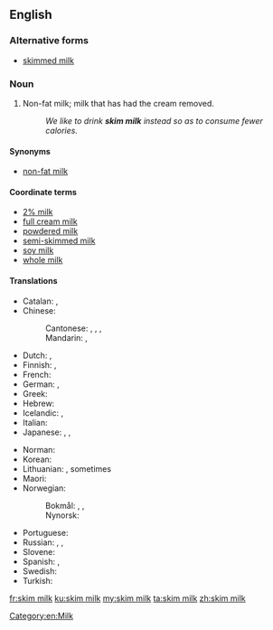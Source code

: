 {{also|skim-milk}}
==English==

===Alternative forms===
* [[skimmed milk]] {{qualifier|UK}}

===Noun===
{{en-noun|head=[[skim]] [[milk]]|-}}

# {{context|North America|Australia|lang=en}} Non-fat milk; milk that has had the cream removed.
#: ''We like to drink '''skim milk''' instead so as to consume fewer calories.''

====Synonyms====
* [[non-fat milk]]

====Coordinate terms====
* [[2% milk]]  <!--In US, it is usually called "2%" not "2% milk".  Is this true in UK also?-->
* [[full cream milk]]
* [[powdered milk]]
* [[semi-skimmed milk]]
* [[soy milk]]
* [[whole milk]]

====Translations====
{{trans-top|milk with removed cream}}
* Catalan: {{t|ca|llet desnatada|f}}, {{t|ca|llet descremada|f}}
* Chinese:
*: Cantonese: {{t|yue| 脫脂奶|sc=Hani}}, {{t|yue|脱脂奶 |tr=tyut3 zi1 naai5|sc=Hani}}, {{t|yue|脫脂牛奶|sc=Hani}}, {{t|yue|脱脂牛奶|tr=tyut3 zi1 ngau4 naai5|sc=Hani}}
*: Mandarin: {{t|cmn|脫脂牛奶|sc=Hani}}, {{t|cmn|脱脂牛奶|tr=tuōzhī niúnǎi|sc=Hani}}
* Dutch: {{t|nl|afgeroomde melk|f}}, {{t|nl|magere melk|f}}
* Finnish: {{t|fi|[[rasvaton]] [[maito]]}}, {{t+|fi|kurri}}
* French: {{t+|fr|lait écrémé|m}}
* German: {{t|de|[[entrahmt]]e [[Milch]]|f}}, {{t+|de|Magermilch|f}}
* Greek: {{t|el|αποβουτυρωμένο γάλα|n}}
* Hebrew: {{t-needed|he}}
* Icelandic: {{t|is|undanrenna|f}}, {{t+|is|léttmjólk|f}}
* Italian: {{t|it|latte scremato|m}}
* Japanese: {{t|ja|脱脂粉乳|tr=だっしふんにゅう, dasshi funnyū|sc=Jpan}} {{qualifier|powdered}}, {{t|ja|スキムミルク|tr=sukimu miruku|sc=Jpan}}, {{t|ja|スキム・ミルク|tr=sukimu miruku|sc=Jpan}}
{{trans-mid}}
* Norman: {{t|nrf|lait êcrémé|m}}
* Korean: {{t-needed|ko}}
* Lithuanian: {{t|lt|nugriebtas pienas|m}}, sometimes {{t|lt|liespienis|m}}
* Maori: {{t|mi|miraka kore kirīmi}}
* Norwegian:
*: Bokmål: {{t|nb|skummet melk|m|f}}, {{t|nb|skumma melk|m|f}}, {{t|nb|skumma mjølk|m|f}}
*: Nynorsk: {{t|nn|skumma mjølk|f}}
* Portuguese: {{t|pt|[[leite]] [[desnatado]]|m}}
* Russian: {{t|ru|обезжиренное молоко|n|tr=obezžírennoje molokó}}, {{t|ru|снятое молоко|n|tr=snjátoje molokó|sc=Cyrl}}, {{t+|ru|обрат|m|tr=obrát|sc=Cyrl}} {{qualifier|rare}}
* Slovene: {{t+|sl|posneto mleko|n}}
* Spanish: {{t|es|leche desnatada|f}}, {{t|es|leche descremada|f}}
* Swedish: {{t|sv|skummjölk|c}}
* Turkish: {{t|tr|yağsız süt}}
{{trans-bottom}}

[[Category:en:Milk]]

[[fr:skim milk]]
[[ku:skim milk]]
[[my:skim milk]]
[[ta:skim milk]]
[[zh:skim milk]]